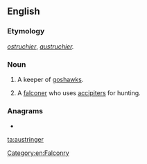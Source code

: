 ==English==

===Etymology===
{{etyl|fro|en}} ''[[ostruchier]]'', ''[[austruchier]].''

===Noun===
{{en-noun}}

# {{label|en|obsolete}} A keeper of [[goshawks]].
# {{label|en|falconry}} A [[falconer]] who uses [[accipiter]]s for hunting.

===Anagrams===
* {{l|en|treasuring}}

[[Category:en:Falconry]]

[[ta:austringer]]